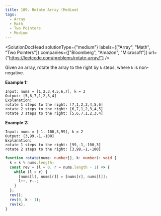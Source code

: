 ```yaml
---
title: 189. Rotate Array (Medium)
tags:
  - Array
  - Math
  - Two Pointers
  - Medium
---
```



<SolutionDocHead
  solutionType={"medium"}
  labels={["Array", "Math", "Two Pointers"]}
  companies={["Bloomberg", "Amazon", "Microsoft"]}
  url={"https://leetcode.com/problems/rotate-array/"}
/>

Given an array, rotate the array to the right by `k` steps, where `k` is non-negative.

<b>Example 1:</b>

```
Input: nums = [1,2,3,4,5,6,7], k = 3
Output: [5,6,7,1,2,3,4]
Explanation:
rotate 1 steps to the right: [7,1,2,3,4,5,6]
rotate 2 steps to the right: [6,7,1,2,3,4,5]
rotate 3 steps to the right: [5,6,7,1,2,3,4]
```

<b>Example 2:</b>

```
Input: nums = [-1,-100,3,99], k = 2
Output: [3,99,-1,-100]
Explanation:
rotate 1 steps to the right: [99,-1,-100,3]
rotate 2 steps to the right: [3,99,-1,-100]
```

```ts title=solution.ts
function rotate(nums: number[], k: number): void {
  k = k % nums.length;
  const rev = (l = 0, r = nums.length - 1) => {
    while (l < r) {
      [nums[l], nums[r]] = [nums[r], nums[l]];
      l++, r--;
    }
  };
  rev();
  rev(0, k - 1);
  rev(k);
}
```
